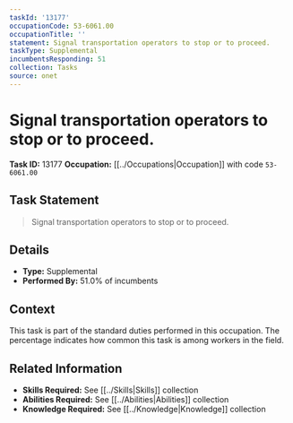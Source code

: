 ```yaml
---
taskId: '13177'
occupationCode: 53-6061.00
occupationTitle: ''
statement: Signal transportation operators to stop or to proceed.
taskType: Supplemental
incumbentsResponding: 51
collection: Tasks
source: onet
---
```

# Signal transportation operators to stop or to proceed.

**Task ID:** 13177
**Occupation:** [[../Occupations|Occupation]] with code `53-6061.00`

## Task Statement

> Signal transportation operators to stop or to proceed.

## Details

- **Type:** Supplemental
- **Performed By:** 51.0% of incumbents

## Context

This task is part of the standard duties performed in this occupation. The percentage indicates how common this task is among workers in the field.

## Related Information

- **Skills Required:** See [[../Skills|Skills]] collection
- **Abilities Required:** See [[../Abilities|Abilities]] collection
- **Knowledge Required:** See [[../Knowledge|Knowledge]] collection
